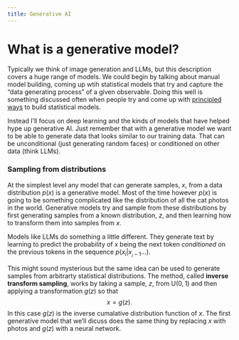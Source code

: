 ---
title: Generative AI
---

# What is a generative model?

Typically we think of image generation and LLMs, but this description covers a huge range of models. We could begin by talking about manual model building, coming up wtih statistical models that try and capture the "data generating process" of a given observable. Doing this well is something discussed often when people try and come up with [principled ways](https://betanalpha.github.io/assets/case_studies/principled_bayesian_workflow.html) to build statistical models.

Instead I'll focus on deep learning and the kinds of models that have helped hype up generative AI. Just remember that with a generative model we want to be able to generate data that looks similar to our training data. That can be unconditional (just generating random faces) or conditioned on other data (think LLMs).

### Sampling from distributions

At the simplest level any model that can generate samples, $x$, from a data distribution $p(x)$ is a generative model. Most of the time however $p(x)$ is going to be something complicated like the distribution of all the cat photos in the world. Generative models try and sample from these distributions by first generating samples from a known distribution, $z$, and then learning how to transform them into samples from $x$.

:::{.callout-note}
Models like LLMs do something a little different. They generate text by learning to predict the probability of $x$ being the next token *conditioned* on the previous tokens in the sequence $p(x_i | x_{_i-1}...)$.
:::

This might sound mysterious but the same idea can be used to generate samples from arbitrarty statistical distributions. The method, called **inverse transform sampling**, works by taking a sample, $z$, from $\text{U}(0, 1)$ and then applying a transformation $g(z)$ so that
$$
x = g(z).
$$
In this case $g(z)$ is the inverse cumalative distribution function of $x$. The first generative model that we'll dicuss does the same thing by replacing $x$ with photos and $g(z)$ with a neural network.

